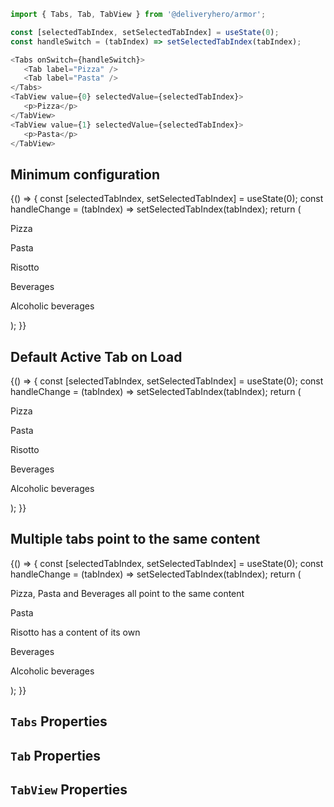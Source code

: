 

<Meta title="Components/Tabs" component={Tabs} />

```js
import { Tabs, Tab, TabView } from '@deliveryhero/armor';

const [selectedTabIndex, setSelectedTabIndex] = useState(0);
const handleSwitch = (tabIndex) => setSelectedTabIndex(tabIndex);

<Tabs onSwitch={handleSwitch}>
   <Tab label="Pizza" />
   <Tab label="Pasta" />
</Tabs>
<TabView value={0} selectedValue={selectedTabIndex}>
   <p>Pizza</p>
</TabView>
<TabView value={1} selectedValue={selectedTabIndex}>
   <p>Pasta</p>
</TabView>
```
## Minimum configuration

<Preview>
    <Story name="MinimumConfiguration" height="240px">
        {() => {
 const [selectedTabIndex, setSelectedTabIndex] = useState(0);
 const handleChange = (tabIndex) => setSelectedTabIndex(tabIndex);
 return (
 <Box
     padding={3}
     style={{
         height: '180px',
         width: '510px',
     }}
 >
     <Tabs onSwitch={handleChange}>
         <Tab label="Pizza"/>
         <Tab label="Pasta"/>
         <Tab label="Risotto"/>
         <Tab label="Beverages"/>
         <Tab label="Alcoholic beverages" disabled/>
     </Tabs>
     <TabView value={0} selectedValue={selectedTabIndex}>
         <p>Pizza</p>
     </TabView>
     <TabView value={1} selectedValue={selectedTabIndex}>
         <p>Pasta</p>
     </TabView>
     <TabView value={2} selectedValue={selectedTabIndex}>
         <p>Risotto</p>
     </TabView>
     <TabView value={3} selectedValue={selectedTabIndex}>
         <p>Beverages</p>
     </TabView>
     <TabView value={4} selectedValue={selectedTabIndex}>
         <p>Alcoholic beverages</p>
     </TabView>
 </Box>
 );
}}
    </Story>
</Preview>


## Default Active Tab on Load

<Preview>
    <Story name="DefaultActiveTabOnLoad" height="240px">
        {() => {
const [selectedTabIndex, setSelectedTabIndex] = useState(0);
const handleChange = (tabIndex) => setSelectedTabIndex(tabIndex);
return (
<Box
    padding={3}
    style={{
        height: '180px',
        width: '510px',
    }}
>
    <Tabs defaultActiveTab={2} onSwitch={handleChange}>
        <Tab label="Pizza" />
        <Tab label="Pasta" />
        <Tab label="Risotto" />
        <Tab label="Beverages" />
        <Tab label="Alcoholic beverages" disabled />
    </Tabs>
    <TabView value={0} selectedValue={selectedTabIndex}>
        <p>Pizza</p>
    </TabView>
    <TabView value={1} selectedValue={selectedTabIndex}>
        <p>Pasta</p>
    </TabView>
    <TabView value={2} selectedValue={selectedTabIndex}>
        <p>Risotto</p>
    </TabView>
    <TabView value={3} selectedValue={selectedTabIndex}>
        <p>Beverages</p>
    </TabView>
    <TabView value={4} selectedValue={selectedTabIndex}>
        <p>Alcoholic beverages</p>
    </TabView>
</Box>
);
}}
    </Story>
</Preview>

## Multiple tabs point to the same content

<Preview>
    <Story name="MultipleTabsToSingleContent" height="240px">
        {() => {
 const [selectedTabIndex, setSelectedTabIndex] = useState(0);
 const handleChange = (tabIndex) => setSelectedTabIndex(tabIndex);
 return (
     <Box
         padding={3}
         style={{
             height: '180px',
         }}
     >
         <Tabs onSwitch={handleChange}>
             <Tab label="Pizza" value={0} />
             <Tab label="Pasta" value={0} />
             <Tab label="Risotto" />
             <Tab label="Beverages" value={0} />
             <Tab label="Alcoholic beverages" disabled />
         </Tabs>
         <TabView value={0} selectedValue={selectedTabIndex}>
             <p>
                 Pizza, Pasta and Beverages all point to the same
                 content
             </p>
         </TabView>
         <TabView value={1} selectedValue={selectedTabIndex}>
             <p>Pasta</p>
         </TabView>
         <TabView value={2} selectedValue={selectedTabIndex}>
             <p>Risotto has a content of its own</p>
         </TabView>
         <TabView value={3} selectedValue={selectedTabIndex}>
             <p>Beverages</p>
         </TabView>
         <TabView value={4} selectedValue={selectedTabIndex}>
             <p>Alcoholic beverages</p>
         </TabView>
     </Box>
 );
}}
    </Story>
</Preview>

## `Tabs` Properties

<Props of={Tabs} />

## `Tab` Properties

<Props of={Tab} />

## `TabView` Properties

<Props of={TabView} />
